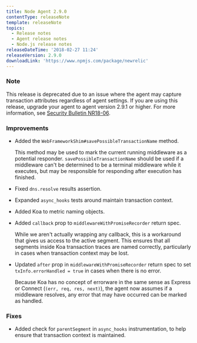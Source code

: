 ```yaml
---
title: Node Agent 2.9.0
contentType: releaseNote
template: releaseNote
topics:
  - Release notes
  - Agent release notes
  - Node.js release notes
releaseDateTime: '2018-02-27 11:24'
releaseVersion: 2.9.0
downloadLink: 'https://www.npmjs.com/package/newrelic'
---
```


### Note

This release is deprecated due to an issue where the agent may capture transaction attributes regardless of agent settings. If you are using this release, upgrade your agent to agent version 2.9.1 or higher. For more information, see [Security Bulletin NR18-06](/docs/using-new-relic/new-relic-security/security-bulletins/security-bulletin-nr18-06).

### Improvements

* Added the `WebFrameworkShim#savePossibleTransactionName` method.

  This method may be used to mark the current running middleware as a potential responder. `savePossibleTransactionName` should be used if a middleware can't be determined to be a terminal middleware while it executes, but may be responsible for responding after execution has finished.
* Fixed `dns.resolve` results assertion.
* Expanded `async_hooks` tests around maintain transaction context.
* Added Koa to metric naming objects.
* Added `callback` prop to `middlewareWithPromiseRecorder` return spec.

  While we aren't actually wrapping any callback, this is a workaround that gives us access to the active segment. This ensures that all segments inside Koa transaction traces are named correctly, particularly in cases when transaction context may be lost.
* Updated `after` prop in `middlewareWithPromiseRecorder` return spec to set `txInfo.errorHandled = true` in cases when there is no error.

  Because Koa has no concept of errorware in the same sense as Express or Connect (`(err, req, res, next)`), the agent now assumes if a middleware resolves, any error that may have occurred can be marked as handled.

### Fixes

* Added check for `parentSegment` in `async_hooks` instrumentation, to help ensure that transaction context is maintained.
